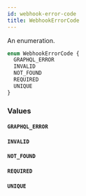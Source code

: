 ```yaml
---
id: webhook-error-code
title: WebhookErrorCode
---
```



An enumeration.

```graphql
enum WebhookErrorCode {
  GRAPHQL_ERROR
  INVALID
  NOT_FOUND
  REQUIRED
  UNIQUE
}
```


### Values

#### `GRAPHQL_ERROR` 




#### `INVALID` 




#### `NOT_FOUND` 




#### `REQUIRED` 




#### `UNIQUE` 






